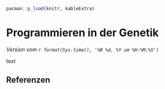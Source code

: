 ```r
pacman::p_load(knitr, kableExtra)
```

# Programmieren in der Genetik

*Version vom `r format(Sys.time(), '%B %d, %Y um %H:%M:%S')`*

text



## Referenzen {.unnumbered}